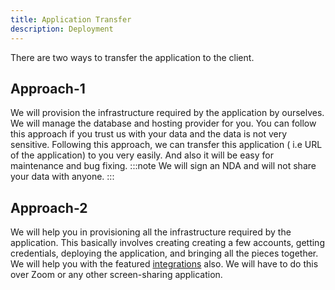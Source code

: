 ```yaml
---
title: Application Transfer
description: Deployment
---
```



There are two ways to transfer the application to the client.

## Approach-1

We will provision the infrastructure required by the application by ourselves. We will manage the database and hosting provider for you.
You can follow this approach if you trust us with your data and the data is not very sensitive. Following this approach, we can transfer this application ( i.e URL of the application) to you very easily. And also it will be easy for maintenance and bug fixing.
:::note
We will sign an NDA and will not share your data with anyone.
:::

## Approach-2

We will help you in provisioning all the infrastructure required by the application. This basically involves creating creating a few accounts, getting credentials, deploying the application, and bringing all the pieces together. We will help you with the featured [integrations](/guides/6-integrations) also. We will have to do this over Zoom or any other screen-sharing application.

<div class="not-content">
  <Comments />
</div>
